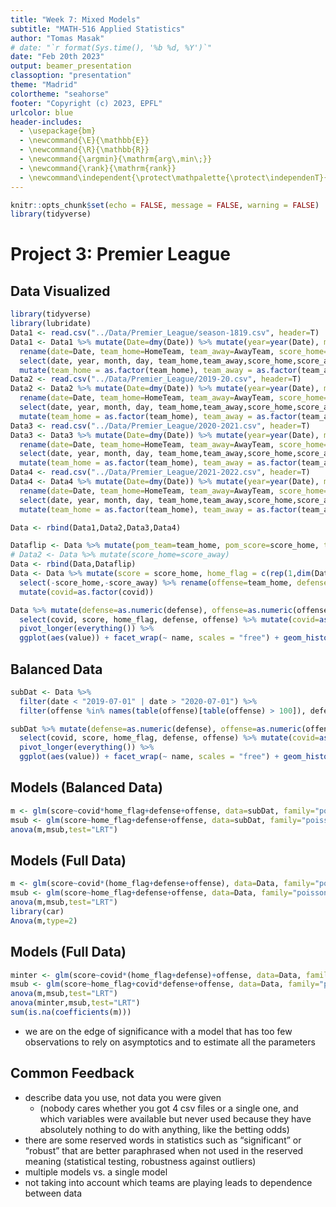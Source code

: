 ```yaml
---
title: "Week 7: Mixed Models"
subtitle: "MATH-516 Applied Statistics"
author: "Tomas Masak"
# date: "`r format(Sys.time(), '%b %d, %Y')`"
date: "Feb 20th 2023"
output: beamer_presentation
classoption: "presentation"
theme: "Madrid"
colortheme: "seahorse"
footer: "Copyright (c) 2023, EPFL"
urlcolor: blue
header-includes:
  - \usepackage{bm}
  - \newcommand{\E}{\mathbb{E}}
  - \newcommand{\R}{\mathbb{R}}
  - \newcommand{\argmin}{\mathrm{arg\,min\;}}
  - \newcommand{\rank}{\mathrm{rank}}
  - \newcommand\independent{\protect\mathpalette{\protect\independenT}{\perp}}\def\independenT#1#2{\mathrel{\rlap{$#1#2$}\mkern2mu{#1#2}}}
---
```


```r
knitr::opts_chunk$set(echo = FALSE, message = FALSE, warning = FALSE)
library(tidyverse)
```

# Project 3: Premier League

## Data Visualized

```r
library(tidyverse)
library(lubridate)
Data1 <- read.csv("../Data/Premier_League/season-1819.csv", header=T)
Data1 <- Data1 %>% mutate(Date=dmy(Date)) %>% mutate(year=year(Date), month=month(Date), day=day(Date)) %>%
  rename(date=Date, team_home=HomeTeam, team_away=AwayTeam, score_home=FTHG, score_away=FTAG) %>%
  select(date, year, month, day, team_home,team_away,score_home,score_away) %>%
  mutate(team_home = as.factor(team_home), team_away = as.factor(team_away), covid=0)
Data2 <- read.csv("../Data/Premier_League/2019-20.csv", header=T)
Data2 <- Data2 %>% mutate(Date=dmy(Date)) %>% mutate(year=year(Date), month=month(Date), day=day(Date)) %>%
  rename(date=Date, team_home=HomeTeam, team_away=AwayTeam, score_home=FTHG, score_away=FTAG) %>%
  select(date, year, month, day, team_home,team_away,score_home,score_away) %>%
  mutate(team_home = as.factor(team_home), team_away = as.factor(team_away), covid=0)
Data3 <- read.csv("../Data/Premier_League/2020-2021.csv", header=T)
Data3 <- Data3 %>% mutate(Date=dmy(Date)) %>% mutate(year=year(Date), month=month(Date), day=day(Date)) %>%
  rename(date=Date, team_home=HomeTeam, team_away=AwayTeam, score_home=FTHG, score_away=FTAG) %>%
  select(date, year, month, day, team_home,team_away,score_home,score_away) %>%
  mutate(team_home = as.factor(team_home), team_away = as.factor(team_away), covid=1)
Data4 <- read.csv("../Data/Premier_League/2021-2022.csv", header=T)
Data4 <- Data4 %>% mutate(Date=dmy(Date)) %>% mutate(year=year(Date), month=month(Date), day=day(Date)) %>%
  rename(date=Date, team_home=HomeTeam, team_away=AwayTeam, score_home=FTHG, score_away=FTAG) %>%
  select(date, year, month, day, team_home,team_away,score_home,score_away) %>%
  mutate(team_home = as.factor(team_home), team_away = as.factor(team_away), covid=2)

Data <- rbind(Data1,Data2,Data3,Data4)

Dataflip <- Data %>% mutate(pom_team=team_home, pom_score=score_home, team_home=team_away, team_away=pom_team, score_home=score_away, score_away=pom_score) %>% select(-pom_team,-pom_score)
# Data2 <- Data %>% mutate(score_home=score_away)
Data <- rbind(Data,Dataflip)
Data <- Data %>% mutate(score = score_home, home_flag = c(rep(1,dim(Dataflip)[1]),rep(0,dim(Dataflip)[1]))) %>%
  select(-score_home,-score_away) %>% rename(offense=team_home, defense=team_away) %>%
  mutate(covid=as.factor(covid))

Data %>% mutate(defense=as.numeric(defense), offense=as.numeric(offense)) %>%
  select(covid, score, home_flag, defense, offense) %>% mutate(covid=as.numeric(covid)) %>%
  pivot_longer(everything()) %>%
  ggplot(aes(value)) + facet_wrap(~ name, scales = "free") + geom_histogram()
```

## Balanced Data

\footnotesize
```r
subDat <- Data %>%
  filter(date < "2019-07-01" | date > "2020-07-01") %>%
  filter(offense %in% names(table(offense)[table(offense) > 100]), defense %in% names(table(defense)[table(defense) > 100]))

subDat %>% mutate(defense=as.numeric(defense), offense=as.numeric(offense)) %>%
  select(covid, score, home_flag, defense, offense) %>% mutate(covid=as.numeric(covid)) %>%
  pivot_longer(everything()) %>%
  ggplot(aes(value)) + facet_wrap(~ name, scales = "free") + geom_histogram()
```

## Models (Balanced Data)

\tiny
```r
m <- glm(score~covid*home_flag+defense+offense, data=subDat, family="poisson")
msub <- glm(score~home_flag+defense+offense, data=subDat, family="poisson")
anova(m,msub,test="LRT")
```

## Models (Full Data)

\tiny
```r
m <- glm(score~covid*(home_flag+defense+offense), data=Data, family="poisson")
msub <- glm(score~home_flag+defense+offense, data=Data, family="poisson")
anova(m,msub,test="LRT")
library(car)
Anova(m,type=2)
```

## Models (Full Data)

\tiny
```r
minter <- glm(score~covid*(home_flag+defense)+offense, data=Data, family="poisson")
msub <- glm(score~home_flag+covid*defense+offense, data=Data, family="poisson")
anova(m,msub,test="LRT")
anova(minter,msub,test="LRT")
sum(is.na(coefficients(m)))
```

\footnotesize
* we are on the edge of significance with a model that has too few observations to rely on asymptotics and to estimate all the parameters

## Common Feedback

* describe data you use, not data you were given
    - (nobody cares whether you got 4 csv files or a single one, and which variables were available but never used because they have absolutely nothing to do with anything, like the betting odds)
* there are some reserved words in statistics such as "significant" or "robust" that are better paraphrased when not used in the reserved meaning (statistical testing, robustness against outliers)
* multiple models vs. a single model
* not taking into account which teams are playing leads to dependence between data





